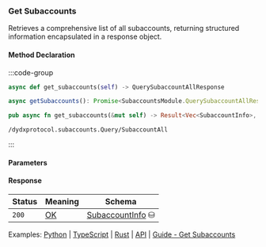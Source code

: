 ### Get Subaccounts

Retrieves a comprehensive list of all subaccounts, returning structured information encapsulated in a response object.

#### Method Declaration

:::code-group

```python [Python]
async def get_subaccounts(self) -> QuerySubaccountAllResponse
```

```typescript [TypeScript]
async getSubaccounts(): Promise<SubaccountsModule.QuerySubaccountAllResponse>
```

```rust [Rust]
pub async fn get_subaccounts(&mut self) -> Result<Vec<SubaccountInfo>, Error>
```

```url [API]
/dydxprotocol.subaccounts.Query/SubaccountAll
```

:::

#### Parameters

#### Response

| Status | Meaning     | Schema             |
| ------ | ----------- | ------------------ |
| `200`  | [OK]        | [SubaccountInfo] ⛁ |

Examples: [Python] | [TypeScript] | [Rust] | [API] | [Guide - Get Subaccounts]

[Python]: https://github.com/dydxprotocol/v4-clients/blob/3e8c7e1b960291b7ef273962d374d9934a5c4d33/v4-client-py-v2/examples/validator_get_example.py#L77
[TypeScript]: https://github.com/dydxprotocol/v4-clients/blob/3e8c7e1b960291b7ef273962d374d9934a5c4d33/v4-client-js/examples/validator_get_example.ts#L25
[Rust]: https://github.com/dydxprotocol/v4-clients/blob/3e8c7e1b960291b7ef273962d374d9934a5c4d33/v4-client-rs/client/examples/validator_get.rs#L68
[API]: https://test-dydx-rest.kingnodes.com/dydxprotocol/subaccounts/subaccount
[Guide - Get Subaccounts]: ../../interaction/asset-management#get-account-subaccounts

[OK]: /types/ok
[SubaccountInfo]: /types/subaccount_info
